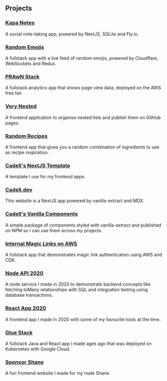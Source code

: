 
<Head />

<Hero />

## Projects

### [Kapa Notes](https://kapanotes.com)

A social note-taking app, powered by NextJS, SQLite and Fly.io.

### [Random Emojis](https://emojis.cadell.dev)

A fullstack app with a live feed of random emojis, powered by Cloudflare, WebSockets and Redux.

### [PRAwN Stack](https://prawn.cadell.dev)

A fullstack analytics app that shows page view data, deployed on the AWS free tier.

### [Very Nested](https://verynested.cadell.dev)

A frontend application to organise nested lists and publish them on GitHub pages.

### [Random Recipes](https://recipes.cadell.dev/)

A frontend app that gives you a random combination of ingredients to use as recipe inspiration.

### [Cadell's NextJS Template](https://template.cadell.dev)

A template I use for my frontend apps.

### [Cadell.dev](https://github.com/cadbox1/cadell.dev)

This website is a NextJS app powered by vanilla-extract and MDX.

### [Cadell's Vanilla Components](https://github.com/cadbox1/cadells-vanilla-components)

A simple package of components styled with vanilla-extract and published on NPM so I can use them across my projects.

### [Internal Magic Links on AWS](https://github.com/cadbox1/internal-magic-links-aws-cdk)

A fullstack app that demonstrates magic link authentication using AWS and CDK.

### [Node API 2020](https://github.com/cadbox1/node-api-2020)

A node service I made in 2020 to demonstrate backend concepts like fetching toMany relationships with SQL and integration testing using database transactions.

### [React App 2020](https://github.com/cadbox1/react-app-2020)

A frontend app I made in 2020 with some of my favourite tools at the time.

### [Glue Stack](https://github.com/cadbox1/glue-stack)

A fullstack Java and React app I made ages ago that was deployed on Kubernetes with Google Cloud.

### [Sponsor Shane](https://sponsorshane.com)

A fun frontend website I made for my mate Shane.
